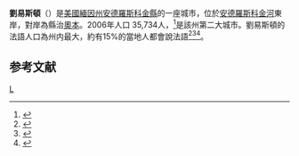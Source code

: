 {{Infobox settlement
<!--See Template:Infobox settlement for additional fields that may be available-->
<!--See the Table at Infobox settlement for all fields and descriptions of usage-->
<!-- Basic info ---------------->
| name = Lewiston
| official_name = City of Lewiston, Maine
| native_name = <!-- if different from the English name -->
| native_name_lang = fr
| other_name = 
| settlement_type = 市
| image_skyline = File:Lewiston, Maine Montage.jpg
| imagesize = 
| image_caption = 順時針：聖彼得和聖保羅巴西利卡、肯尼迪公園、天際綫、阿格拉大會議中心、[[貝茨學院|貝茨學院]]哈索恩堂入口
| image_flag = 
| flag_size = 150
| image_seal = 
| seal_size = 175
| image_shield = 
| shield_size = 
| image_blank_emblem = 
| blank_emblem_type = 
| blank_emblem_size = 
| nickname = "The Lew", "Lew Town"或"Little Canada"
|image_map                = Androscoggin County Maine Incorporated Areas Lewiston Highlighted.png
|mapsize                  = 200px
|map_caption              = 位置
|image_map1               = 
|mapsize1                 = 
|map_caption1             = 
| coordinates = {{coord|44|5|51|N|70|11|33|W|region:US_type:city|display=inline,title}}
| subdivision_type = 國家
| subdivision_name = 美國
| subdivision_type1 = 州
| subdivision_type2 = 縣
| subdivision_type3 = 市
| subdivision_name1 = [[緬因州|緬因州]]
| subdivision_name2 = [[安德羅斯科金縣|安德羅斯科金縣]]
| established_title = 法人地位
| established_date = 1795（Lewistown）<br />1863（Lewiston）
| seat_type = 
| seat = 
| parts_type = 
| parts_style = <!--=list (for list), coll (for collapsed list), para (for paragraph format)
 Default is list if up to 5 items, coll if more than 5-->
| parts = <!-- parts text, or header for parts list -->
| p1 = 
| government_footnotes = 
| government_type = [[市議會|議會]]
| leader_title = 市長
| leader_name = Robert E. MacDonald
| unit_pref = Imperial
| area_footnotes = 
| area_magnitude = 
| area_total_sq_mi = 35.54
| area_land_sq_mi = 34.15
| area_water_sq_mi = 1.39
| area_water_percent = 4
| elevation_footnotes = 
| elevation_m = 66
| elevation_ft = 217
| elevation_min_m = 
| elevation_min_ft = <!-- Population ----------------------->
| population_total = 36592
| population_as_of = [[2010年美國人口普查|2010]]
| population_footnotes =
|population_density_km2 = auto
| population_density_sq_mi = auto
|population_est = 36140
|pop_est_as_of = 2016
|pop_est_footnotes =
| population_blank1_title = [[区域居民称谓词|区域居民称谓词]]
| population_blank1 = Lewistonion
| population_note = 
| demographics2_info1 = English (78.4%)<br />French (14.4%)
| postal_code_type = 郵編
| postal_code = 04240, 04241, 04243
| area_code = [[區號207|207]]
| area_code_type = 區號
| website = [http://www.lewistonmaine.gov/ Town of Lewiston, Maine]
| footnotes = 
| p2 = <!-- etc. up to p50: for separate parts to be listed-->
<!-- Politics ----------------->
| elevation_max_m = 
| elevation_max_ft = 
| timezone = [[Eastern_Standard_Time_Zone|EST]]
| utc_offset = −5
| timezone_DST = EDT
| utc_offset_DST = −4
}}
'''劉易斯頓'''（{{lang-en|Lewiston}}）是[[美國|美國]][[緬因州|緬因州]][[安德羅斯科金縣|安德羅斯科金縣]]的一座城市，位於[[安德羅斯科金河|安德羅斯科金河]]東岸，對岸為縣治[[奧本_(緬因州)|奧本]]。2006年人口 35,734人，<ref>{{Cite web |url=http://factfinder.census.gov/servlet/SAFFPopulation?_event=Search&_name=lewiston&_state=04000US23&_county=lewiston&_cityTown=lewiston&_zip=&_sse=on&_lang=en&pctxt=fph |title=Lewiston city, Maine - Population Finder - American FactFinder<!-- Bot generated title --> |access-date=2008-04-05 |archive-url=https://archive.today/20200212053032/http://factfinder.census.gov/servlet/SAFFPopulation?_event=Search&_name=lewiston&_state=04000US23&_county=lewiston&_cityTown=lewiston&_zip=&_sse=on&_lang=en&pctxt=fph |archive-date=2020-02-12 |dead-url=yes }}</ref>是該州第二大城市。劉易斯頓的法語人口為州内最大，約有15%的當地人都會說法語<ref>{{Cite news|url=https://www.pri.org/stories/2014-03-13/us-english-king-surprising-number-people-maine-also-speak-french|title=In Maine, a little French goes a long way|work=Public Radio International|access-date=2017-05-10|language=en-US|archive-date=2020-11-06|archive-url=https://web.archive.org/web/20201106232831/https://www.pri.org/stories/2014-03-13/us-english-king-surprising-number-people-maine-also-speak-french|dead-url=no}}</ref><ref>{{Cite web|url=http://www.npr.org/2017/03/27/521648929/in-maine-a-common-language-connects-french-canadians-african-immigrants|title=In Maine, A Common Language Connects French Canadians, African Immigrants|website=NPR.org|access-date=2017-05-10|archive-date=2020-11-02|archive-url=https://web.archive.org/web/20201102212635/https://www.npr.org/2017/03/27/521648929/in-maine-a-common-language-connects-french-canadians-african-immigrants|dead-url=no}}</ref><ref>{{Cite web|url=https://refugeeresettlementwatch.wordpress.com/2016/05/08/little-lewiston-me-has-34-languages-in-the-school-system/|title=Little Lewiston, ME has 34 languages in the school system!|date=2016-05-08|website=Refugee Resettlement Watch|access-date=2017-05-10|archive-url=https://web.archive.org/web/20170309204327/https://refugeeresettlementwatch.wordpress.com/2016/05/08/little-lewiston-me-has-34-languages-in-the-school-system/|archive-date=2017-03-09|dead-url=yes}}</ref>。

==参考文献==
{{reflist}}

{{Maine}}

[[Category:緬因州城市|L]]